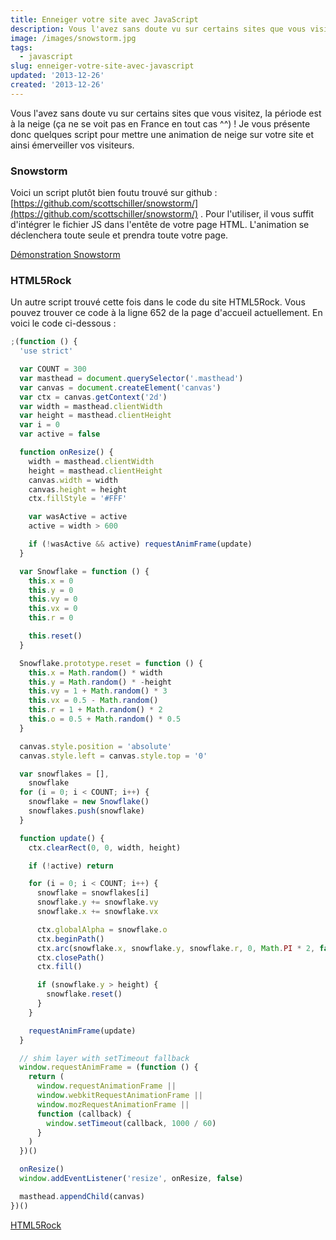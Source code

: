 ```yaml
---
title: Enneiger votre site avec JavaScript
description: Vous l'avez sans doute vu sur certains sites que vous visitez, la période est à la neige (ça ne se voit pas en France en tout cas ^^) ! Je vous présente donc quelques script pour mettre une animation de neige sur votre site et ainsi émerveiller vos visiteurs.
image: /images/snowstorm.jpg
tags:
  - javascript
slug: enneiger-votre-site-avec-javascript
updated: '2013-12-26'
created: '2013-12-26'
---
```


Vous l'avez sans doute vu sur certains sites que vous visitez, la période est à la neige (ça ne se voit pas en France en tout cas ^^) ! Je vous présente donc quelques script pour mettre une animation de neige sur votre site et ainsi émerveiller vos visiteurs.

### Snowstorm

Voici un script plutôt bien foutu trouvé sur github : [https://github.com/scottschiller/snowstorm/](https://github.com/scottschiller/snowstorm/) . Pour l'utiliser, il vous suffit d'intégrer le fichier JS dans l'entête de votre page HTML. L'animation se déclenchera toute seule et prendra toute votre page.

[Démonstration Snowstorm](http://www.schillmania.com/projects/snowstorm/basic-example.html)

### HTML5Rock

Un autre script trouvé cette fois dans le code du site HTML5Rock. Vous pouvez trouver ce code à la ligne 652 de la page d'accueil actuellement. En voici le code ci-dessous :

```js
;(function () {
  'use strict'

  var COUNT = 300
  var masthead = document.querySelector('.masthead')
  var canvas = document.createElement('canvas')
  var ctx = canvas.getContext('2d')
  var width = masthead.clientWidth
  var height = masthead.clientHeight
  var i = 0
  var active = false

  function onResize() {
    width = masthead.clientWidth
    height = masthead.clientHeight
    canvas.width = width
    canvas.height = height
    ctx.fillStyle = '#FFF'

    var wasActive = active
    active = width > 600

    if (!wasActive && active) requestAnimFrame(update)
  }

  var Snowflake = function () {
    this.x = 0
    this.y = 0
    this.vy = 0
    this.vx = 0
    this.r = 0

    this.reset()
  }

  Snowflake.prototype.reset = function () {
    this.x = Math.random() * width
    this.y = Math.random() * -height
    this.vy = 1 + Math.random() * 3
    this.vx = 0.5 - Math.random()
    this.r = 1 + Math.random() * 2
    this.o = 0.5 + Math.random() * 0.5
  }

  canvas.style.position = 'absolute'
  canvas.style.left = canvas.style.top = '0'

  var snowflakes = [],
    snowflake
  for (i = 0; i < COUNT; i++) {
    snowflake = new Snowflake()
    snowflakes.push(snowflake)
  }

  function update() {
    ctx.clearRect(0, 0, width, height)

    if (!active) return

    for (i = 0; i < COUNT; i++) {
      snowflake = snowflakes[i]
      snowflake.y += snowflake.vy
      snowflake.x += snowflake.vx

      ctx.globalAlpha = snowflake.o
      ctx.beginPath()
      ctx.arc(snowflake.x, snowflake.y, snowflake.r, 0, Math.PI * 2, false)
      ctx.closePath()
      ctx.fill()

      if (snowflake.y > height) {
        snowflake.reset()
      }
    }

    requestAnimFrame(update)
  }

  // shim layer with setTimeout fallback
  window.requestAnimFrame = (function () {
    return (
      window.requestAnimationFrame ||
      window.webkitRequestAnimationFrame ||
      window.mozRequestAnimationFrame ||
      function (callback) {
        window.setTimeout(callback, 1000 / 60)
      }
    )
  })()

  onResize()
  window.addEventListener('resize', onResize, false)

  masthead.appendChild(canvas)
})()
```

[HTML5Rock](http://www.html5rocks.com/en/)
